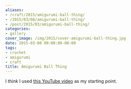 ```yaml
---
aliases:
- /craft/2015/amigurumi-ball-thing/
- /2015/03/08/amigurumi-ball-thing/
- /post/2015/03/amigurumi-ball-thing/
categories:
- gallery
cover_image: /img/2015/cover-amigurumi-ball-thing.jpg
date: 2015-03-08 00:00:00-08:00
tags:
- crochet
- amigurumi
- craft
title: Amigurumi Ball Thing
---
```


[this YouTube video]: https://youtu.be/mJ47MLlrLzw
I *think* I used [this YouTube video][] as my starting point.
